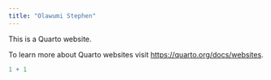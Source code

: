 ```yaml
---
title: "Olawumi Stephen"
---
```


This is a Quarto website.

To learn more about Quarto websites visit <https://quarto.org/docs/websites>.

```r
1 + 1
```
